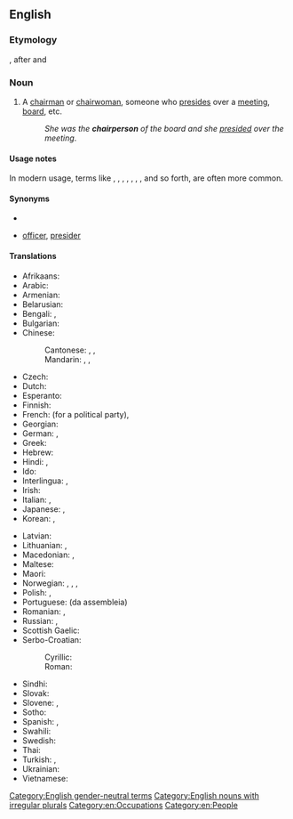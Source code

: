 ==English==

===Etymology===
{{compound|chair|person|lang=en}}, after {{m|en|chairman}} and {{m|en|chairwoman}}

===Noun===
{{en-noun|s|chairpeople}}

# A [[chairman]] or [[chairwoman]], someone who [[preside]]s over a [[meeting]], [[board]], etc.
#: ''She was the '''chairperson''' of the board and she [[preside]]d over the meeting''.

====Usage notes====
In modern usage, terms like {{m|en|chair}}, {{m|en|moderator}}, {{m|en|coordinator}}, {{m|en|presiding}} {{m|en|officer}}, {{m|en|group}} {{m|en|leader}}, {{m|en|head}}, {{m|en|facilitator}}, and so forth, are often more common.

====Synonyms====
* {{l|en|chair}}
* {{l|en|presiding}} [[officer]], [[presider]]

====Translations====
{{trans-top|a person who presides over a meeting, a board}}
* Afrikaans: {{t|af|voorsitter}}
* Arabic: {{t|ar|رَئِيس|m}}
* Armenian: {{t+|hy|նախագահ}}
* Belarusian: {{t|be|старшыня́|m|sc=Cyrl}}
* Bengali: {{t|bn|সভাপতি|sc=Beng}}, {{t|bn|সভানেত্রী|sc=Beng}}
* Bulgarian: {{t|bg|председа́тел|m|sc=Cyrl}}
* Chinese:
*: Cantonese: {{t|yue|主席|tr=zyu2 zik6|sc=Hani}}, {{t|yue|議長|sc=Hani}}, {{t|yue|议长|tr=ji5 zoeng2|sc=Hani}}
*: Mandarin: {{t+|cmn|主席|tr=zhǔxí|sc=Hani}}, {{t+|cmn|議長|sc=Hani}}, {{t+|cmn|议长|tr=yìzhǎng|sc=Hani}}
* Czech: {{t+|cs|předseda|m}}
* Dutch: {{t+|nl|voorzitter|m}}
* Esperanto: {{t|eo|prezidanto}}
* Finnish: {{t+|fi|puheenjohtaja}}
* French: {{t+|fr|secrétaire général}} (for a political party), {{t+|fr|président|m}}
* Georgian: {{t|ka|თავმჯდომარე|sc=Geor}}
* German: {{t+|de|Vorsitzender|m}}, {{t+|de|Vorsitzende|f}}
* Greek: {{t+|el|πρόεδρος|m|f}}
* Hebrew: {{t|he|יושב ראש|m|tr=yoshév rosh}}
* Hindi: {{t+|hi|अध्यक्ष|m|sc=Deva}}, {{t|hi|अध्यक्षा|f|sc=Deva}}
* Ido: {{t+|io|prezidanto}}
* Interlingua: {{t|ia|presidente}}, {{t|ia|chairman}}
* Irish: {{t|ga|cathaoirleach|m}}
* Italian: {{t+|it|presidente}}, {{t+|it|capo|m}}
* Japanese: {{t+|ja|議長|tr=ぎちょう, gichō}}, {{t+|ja|委員長|tr=いいんちょう, iinchō}}
* Korean: {{t+|ko|의장}}, {{t+|ko|위원장}}
{{trans-mid}}
* Latvian: {{t|lv|priekšsēdētājs|m}}
* Lithuanian: {{t|lt|pirmininkas|m}}, {{t|lt|pirmininkė|f}}
* Macedonian: {{t|mk|претседател|m|sc=Cyrl}}, {{t|mk|претседавач|m}}
* Maltese: {{t|mt|ċermen|m}}
* Maori: {{t|mi|heamana}}
* Norwegian: {{t|no|styreformann}}, {{t|no|møteleder}}, {{t+|no|leder|m}}, {{t+|no|formann|m}}
* Polish: {{t+|pl|przewodniczący|m-pr}}, {{t+|pl|przewodnicząca|f}}
* Portuguese: {{t+|pt|presidente}} (da assembleia)
* Romanian: {{t+|ro|președinte|m}}, {{t+|ro|președintă|f}}
* Russian: {{t+|ru|председа́тель|m}}, {{t+|ru|председа́тельница|f}}
* Scottish Gaelic: {{t|gd|neach-na-cathrach|m|f}}
* Serbo-Croatian:
*: Cyrillic: {{t|sh|председавајући|m}}
*: Roman: {{t|sh|predsedavajući|m}}
* Sindhi: {{t+|sd|نِشِستمان|sc=Arab}}
* Slovak: {{t|sk|predseda|m}}
* Slovene: {{t|sl|predsedujoči|m}}, {{t|sl|predsedujoča|f}}
* Sotho: {{t|st|modulasetulo}}
* Spanish: {{t+|es|presidente|m}}, {{t+|es|presidenta|f}}
* Swahili: {{t+|sw|mwenyekiti}}
* Swedish: {{t+|sv|ordförande|c}}
* Thai: {{t|th|ประธานกรรมการ}}
* Turkish: {{t+|tr|başkan}}, {{t+|tr|reis}}
* Ukrainian: {{t+|uk|голова́|m|sc=Cyrl}}
* Vietnamese: {{t+|vi|chủ tịch}}
{{trans-bottom}}

[[Category:English gender-neutral terms]]
[[Category:English nouns with irregular plurals]]
[[Category:en:Occupations]]
[[Category:en:People]]
